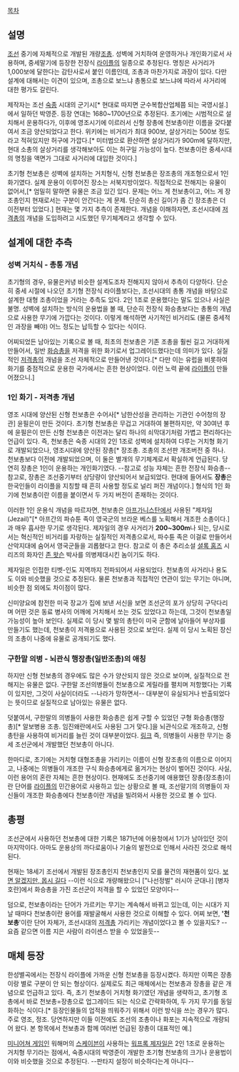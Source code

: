 [[목차]]
== 설명 ==
[[조선]] 중기에 자체적으로 개발된 개량[[조총]]. 성벽에 거치하여 운영하거나 개인화기로서 사용하며, 중세말기에 등장한 전장식 [[라이플]]의 일종으로 추정된다. 명칭은 사거리가 1,000보에 달한다는 감탄사로서 붙인 이름인데, 조총과 마찬가지로 과장이 있다. 다만 설계에 대해서는 이견이 있으며, 조총으로 보느냐 총통으로 보느냐에 따라서 사거리에 대한 평가도 갈린다.

제작자는 조선 [[숙종]] 시대의 군기시[* 현대로 따지면 군수복합산업체쯤 되는 국영시설.]에서 일하던 박영준. 등장 연대는 1680~1700년으로 추정된다. 초기에는 시범적으로 설치해서 운용하다가, 이후에 영조시기에 이르러서 신형 장총에 천보총이란 이름을 갖다붙여서 조금 양산되었다고 한다. 위키에는 비거리가 최대 900보, 살상거리는 500보 정도라고 적혀있지만 허구에 가깝다.[* 미터법으로 환산하면 살상거리가 900m에 달하지만, 현대 소총의 살상거리를 생각해보아도 이는 허구일 가능성이 높다. 천보총이란 중세시대의 명칭을 액면가 그대로 사거리에 대입한 것이다.]

초기형 천보총은 성벽에 설치하는 거치형식, 신형 천보총은 장조총의 개조형으로서 1인 화기였다. 실제 운용이 이루어진 장소는 서북지방이었다. 직접적으로 전해지는 유물이 없어서,[* 엄밀히 말하면 유물은 조금 있긴 있다. 문제는 어느 게 천보총이고, 어느 게 장조총인지 현재로서는 구분이 안간다는 게 문제. 단순히 총신 길이가 좀 긴 장조총은 더 이전부터 있었다.] 현재는 몇 가지 추측이 존재한다. 개념을 이해하자면, 조선시대에 [[저격총]]의 개념을 도입하려고 시도했던 무기체계라고 생각할 수 있다.

== 설계에 대한 추측 ==
=== 성벽 거치식 - 총통 개념 ===
초기형의 경우, 유물은커녕 비슷한 설계도조차 전해지지 않아서 추측이 다양하다. 단순히 중세 시절에 나오던 초기형 전장식 라이플보다는, 조선시대의 총통 개념을 바탕으로 설계한 대형 조총이었을 거라는 추측도 있다. 2인 1조로 운용했다는 말도 있으나 사실은 불명. 성벽에 설치하는 방식의 운용법을 볼 때, 단순히 전장식 화승총보다는 총통의 개념으로 사용한 무기에 가깝다는 것이다. 이렇게 해석하면 사기적인 비거리도 (물론 중세적인 과장을 빼야) 어느 정도는 납득할 수 있다는 식이다. 

어찌되었든 남아있는 기록으로 볼 때, 최초의 천보총은 기존 조총을 훨씬 길고 거대하게 만들어서, 일반 [[화승총]]을 저격을 위한 화기로서 업그레이드했다는데 의미가 있다. 실질적인 [[저격총]]의 개념을 조선 자체적으로 만들어낸 것이다.[* 다만 이는 유럽을 비롯하여 화기를 중점적으로 운용한 국가에서는 흔한 현상이었다. 이런 노력 끝에 [[라이플]]이 만들어졌으니.]

=== 1인 화기 - 저격총 개념 ===
영조 시대에 양산된 신형 천보총은 수어사[* 남한산성을 관리하는 기관인 수어청의 장관] 윤필은이 만든 것이다. 초기형 천보총은 무겁고 거대하여 불편하지만, 약 30여년 후에 윤필은이 만든 신형 천보총은 이전과는 달리 하나의 쇠막대기처럼 가볍고 편리하다는 언급이 있다. 즉, 천보총은 숙종 시대의 2인 1조로 성벽에 설치하여 다루는 거치형 화기로 개발되었으나, 영조시대에 양산된 장총[* 장조총. 조총의 조선판 개조버전 중 하나. 천보총보다 이전에 개발되었으며, 이 둘은 별개의 무기체계로서 확실하게 언급된다. 당연히 장총은 1인이 운용하는 개인화기였다. --참고로 성능 자체는 흔한 전장식 화승총-- 참고로, 장총은 조선중기부터 상당량이 양산되어서 보급되었다. 현대에 들어서도 '''장총'''은 한국인들이 라이플을 지칭할 때 흔히 사용할 정도로 널리 퍼진 개념이다.] 형식의 1인 화기에 천보총이란 이름을 붙이면서 두 가지 버전이 존재하는 것이다. 

이러한 1인 운용식 개념을 따르자면, 천보총은 [[아프가니스탄]]에서 사용된 "제자일(Jezail)"[* 아프간의 파슈툰 족이 영국군의 브라운 베스를 노획해서 개조한 소총이다.]과 매우 흡사한 무기로 생각된다. 제자일의 경우 사거리가 '''200~300m'''나 되는, 당시로서는 혁신적인 비거리를 자랑하는 실질적인 저격총으로서, 파수튠 족은 이걸로 만들어서 산악지대에 숨어서 영국군들을 괴롭혔다고 한다. 참고로 이 총은 추리소설 [[셜록 홈즈]] 시리즈의 화자인 [[존 왓슨]] 박사를 의병제대시킨 놈이기도 하다.

제자일은 인접한 티벳-인도 지역까지 전파되어서 사용되었다. 천보총의 사거리나 용도도 이와 비슷했을 것으로 추정된다. 물론 천보총과 직접적인 연관이 있는 무기는 아니며, 비슷한 점 외에도 차이점이 많다.

신미양요에 참전한 미국 장교가 집에 보낸 서신을 보면 조선군의 포가 상당히 구닥다리며 어떤 것은 동료 병사의 어깨에 거치해서 쏘는 것도 있었다고 하는데, 그것이 천보총일 가능성이 높아 보인다. 실제로 이 당시 몇 발의 총탄이 미국 군함에 날아들어 부상자를 만들기도 했는데, 천보총이 저격용으로 사용된 것으로 보인다. 실제 이 당시 노획된 장신의 조총이 나중에 유물로 공개되기도 했다.
=== 구한말 의병 - 뇌관식 행장총(일반조총)의 애칭 ===
하지만 신형 천보총의 경우에도 많은 수가 양산되지 않은 것으로 보이며, 실질적으로 전해지는 유물은 없다. 구한말 조선의병들이 천보총으로 게릴라를 펼치며 저항했다는 기록이 있지만, 그것이 사실이더라도 --나라가 망하면서-- 대부분이 유실되거나 반출되었다는 뜻이므로 실질적으로 남아있는 유물은 없다.

덧붙여서, 구한말의 의병들이 사용한 화승총은 쉽게 구할 수 있었던 구형 화승총(행장총)[* 알보병용 조총. 임진왜란에서도 사용된 그거 맞다.]을 뇌관식으로 개조하고, 신형총탄을 사용하여 비거리를 늘린 것이 대부분이었다. [http://navercast.naver.com/contents.nhn?rid=129&contents_id=4014 링크] 즉, 의병들이 사용한 무기는 중세 조선군에서 개발했던 천보총이 아니다. 

한마디로, 초기에는 거치형 대형조총을 가리키는 이름이 신형 장조총의 이름으로 이어지고, 나중에는 의병들이 개조한 구식 화승총에게로 옮겨가는 현상이 벌어진 것이다. 사실, 이런 용어의 혼란 자체는 흔한 현상이다. 현재에도 조선중기에 애용했던 장총(장조총)이란 단어를 [[라이플]]의 민간용어로 사용하고 있는 상황으로 볼 때, 조선말기의 의병들이 자신들이 개조한 화승총에다 천보총이란 개념을 빌려와서 사용한 것으로 볼 수 있다. 

== 총평 ==
조선군에서 사용하던 천보총에 대한 기록은 1871년에 어용청에서 1기가 남아있던 것이 마지막이다. 아마도 운용상의 까다로움이나 기술의 발전으로 인해서 사라진 것으로 해석된다. 

현재는 18세기 조선에서 개발된 장조총인지 천보총인지 모를 물건의 재현품이 있다. [http://blog.naver.com/tnwlsdnpdlxj?Redirect=Log&logNo=60063121448 보면 알겠지만, 몹시 길다] --이런 식으로 개량해왔으니 ["나선정벌" 러시아 군대나] [병자호란]에서 화승총을 가진 조선군이 저격을 할 수 있었던 모양이다--

덤으로, 천보총이라는 단어가 가르키는 무기는 계속해서 바뀌고 있는데, 이는 시대가 지날 때마다 천보총이란 용어를 재발굴해서 사용한 것으로 이해할 수 있다. 어찌 보면, ''''천보총''''이란 단어 자체가, 조선시대의 [[저격총]] 가리키는 개념이었다고 볼 수 있을지도? --요즘 같으면 이름 지은 사람이 라이센스 받을 수 있었을듯--

== 매체 등장 ==
한성별곡에서는 전장식 라이플에 가까운 신형 천보총을 등장시켰다. 하지만 이쪽은 장총이랑 별로 구분이 안 되는 형상이다. 실제로도 최근 매체에서는 천보총과 장총을 같은 개념으로 언급하고 있다. 즉, 초기 천보총이 거치형 화기였던 개념을 생략하고, 초기형 조총에서 바로 천보총=장총으로 업그레이드 되는 식으로 간략화하여, 두 가지 무기를 동일화하는 식이다.[* 등장인물들의 업적을 띄워주기 위해서 이런 방식을 쓰는 경우가 많다. 주로 영조, 정조. 당연하지만 이들 이전에도 조선의 조총이나 화포는 지속적으로 개량되어 왔다. 본 항목에서 천보총과 함께 여러번 언급된 장총이 대표적인 예.]

[[미니어쳐 게임]]인 워해머의 [[스케이븐]]이 사용하는 [[워프록 제자일]]은 2인 1조로 운용하는 거치형 무기라는 점에서, 숙종시대의 박영준이 개발한 초기형 천보총의 크기나 운용법이 이와 비슷했을 것으로 추정된다. --판타지 설정이 비슷하다는게 아니다--

